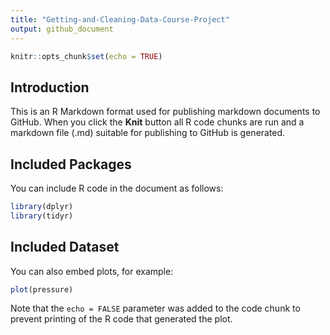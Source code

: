 ```yaml
---
title: "Getting-and-Cleaning-Data-Course-Project"
output: github_document
---
```


```r
knitr::opts_chunk$set(echo = TRUE)
```

## Introduction

This is an R Markdown format used for publishing markdown documents to GitHub. When you click the **Knit** button all R code chunks are run and a markdown file (.md) suitable for publishing to GitHub is generated.

## Included Packages

You can include R code in the document as follows:

```r
library(dplyr)
library(tidyr)
```

## Included Dataset

You can also embed plots, for example:

```r
plot(pressure)
```

Note that the `echo = FALSE` parameter was added to the code chunk to prevent printing of the R code that generated the plot.
